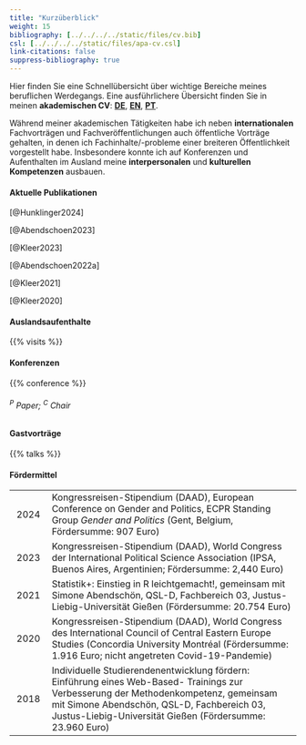 ```yaml
---
title: "Kurzüberblick"
weight: 15
bibliography: [../../../../static/files/cv.bib]
csl: [../../../../static/files/apa-cv.csl]
link-citations: false
suppress-bibliography: true
--- 
```


Hier finden Sie eine Schnellübersicht über wichtige Bereiche meines beruflichen Werdegangs. Eine ausführlichere Übersicht finden Sie in meinen **akademischen CV**: [**DE**](https://bpkleer.github.io/files/kleer-cvs.pdf), [**EN**](https://bpkleer.github.io/files/kleer-cvs-en.pdf), [**PT**](https://bpkleer.github.io/files/kleer-cvs-pt.pdf).

Während meiner akademischen Tätigkeiten habe ich neben **internationalen** Fachvorträgen und Fachveröffentlichungen auch öffentliche Vorträge gehalten, in denen ich Fachinhalte/-probleme einer breiteren Öffentlichkeit vorgestellt habe. Insbesondere konnte ich auf Konferenzen und Aufenthalten im Ausland meine **interpersonalen** und **kulturellen Kompetenzen** ausbauen. 

#### Aktuelle Publikationen
[@Hunklinger2024]

[@Abendschoen2023] 

[@Kleer2023]

[@Abendschoen2022a]

[@Kleer2021]

[@Kleer2020]

#### Auslandsaufenthalte

{{% visits %}}

#### Konferenzen

{{% conference %}}
<h6><sup>P</sup> Paper; <sup>C</sup> Chair</h6>

#### Gastvorträge

{{% talks %}}

#### Fördermittel
|   |   |
|:---:|---------------------------------|
| 2024 | Kongressreisen-Stipendium (DAAD), European Conference on Gender and Politics, ECPR Standing Group *Gender and Politics* (Gent, Belgium, Fördersumme: 907 Euro) |
|2023   |  Kongressreisen-Stipendium (DAAD), World Congress der International Political Science Association (IPSA, Buenos Aires, Argentinien; Fördersumme: 2,440 Euro) |  
| 2021  | Statistik+: Einstieg in R leichtgemacht!, gemeinsam mit Simone Abendschön, QSL-D, Fachbereich 03, Justus-Liebig-Universität Gießen (Fördersumme: 20.754 Euro)  |
|2020|  Kongressreisen-Stipendium (DAAD), World Congress des International Council of Central Eastern Europe Studies (Concordia University Montréal (Fördersumme: 1.916 Euro; nicht angetreten Covid-19-Pandemie) |   
| 2018 |Individuelle Studierendenentwicklung fördern: Einführung eines Web-Based- Trainings zur Verbesserung der Methodenkompetenz, gemeinsam mit Simone Abendschön, QSL-D, Fachbereich 03, Justus-Liebig-Universität Gießen (Fördersumme: 23.960 Euro)|

